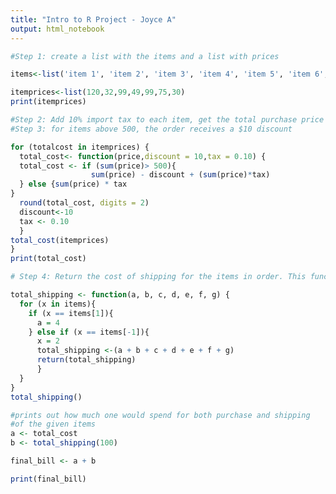 ---
title: "Intro to R Project - Joyce A"
output: html_notebook
---

```{r}
#Step 1: create a list with the items and a list with prices

items<-list('item 1', 'item 2', 'item 3', 'item 4', 'item 5', 'item 6', 'item 7')

itemprices<-list(120,32,99,49,99,75,30)
print(itemprices)

#Step 2: Add 10% import tax to each item, get the total purchase price per item
#Step 3: for items above 500, the order receives a $10 discount

for (totalcost in itemprices) {
  total_cost<- function(price,discount = 10,tax = 0.10) {
  total_cost <- if (sum(price)> 500){
                  sum(price) - discount + (sum(price)*tax)
  } else {sum(price) * tax
}
  round(total_cost, digits = 2)
  discount<-10
  tax <- 0.10
  }
total_cost(itemprices)
}
print(total_cost)

# Step 4: Return the cost of shipping for the items in order. This function should only display the shipping charge.

total_shipping <- function(a, b, c, d, e, f, g) {
  for (x in items){
    if (x == items[1]){
      a = 4
    } else if (x == items[-1]){
      x = 2
      total_shipping <-(a + b + c + d + e + f + g)
      return(total_shipping)
      } 
  }
}
total_shipping()

#prints out how much one would spend for both purchase and shipping
#of the given items
a <- total_cost
b <- total_shipping(100)

final_bill <- a + b

print(final_bill)

```
